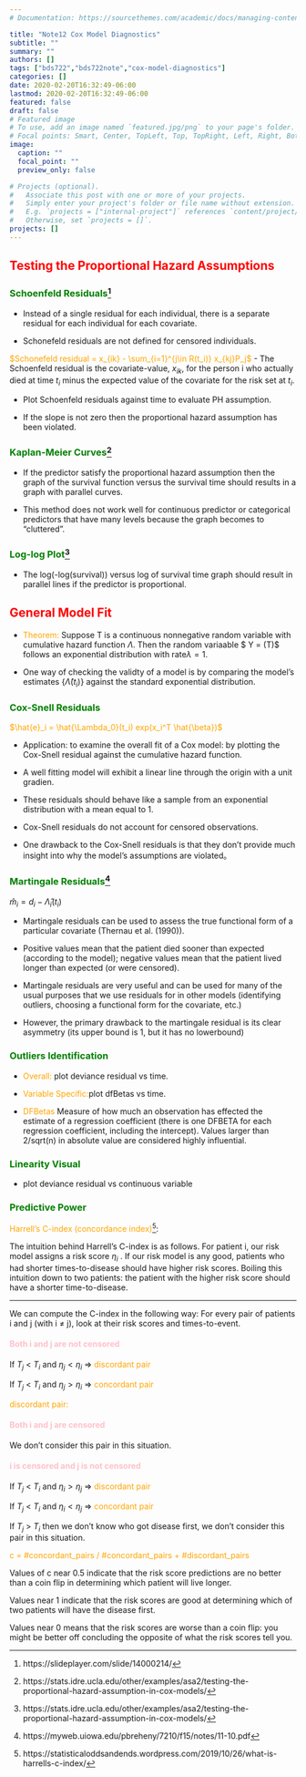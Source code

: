 ```yaml
---
# Documentation: https://sourcethemes.com/academic/docs/managing-content/

title: "Note12 Cox Model Diagnostics"
subtitle: ""
summary: ""
authors: []
tags: ["bds722","bds722note","cox-model-diagnostics"]
categories: []
date: 2020-02-20T16:32:49-06:00
lastmod: 2020-02-20T16:32:49-06:00
featured: false
draft: false
# Featured image
# To use, add an image named `featured.jpg/png` to your page's folder.
# Focal points: Smart, Center, TopLeft, Top, TopRight, Left, Right, BottomLeft, Bottom, BottomRight.
image:
  caption: ""
  focal_point: ""
  preview_only: false

# Projects (optional).
#   Associate this post with one or more of your projects.
#   Simply enter your project's folder or file name without extension.
#   E.g. `projects = ["internal-project"]` references `content/project/deep-learning/index.md`.
#   Otherwise, set `projects = []`.
projects: []
---
```


## <span style="color:red">Testing the Proportional Hazard Assumptions</span>

### <span style="color:green">Schoenfeld Residuals[^1]</span>


- Instead of a single residual for each individual, there is a separate residual for each individual for each covariate.

- Schonefeld residuals are not defined for censored individuals.  

<span style="color:orange">$Schonefeld residual = x_{ik} - \sum_{i=1}^{j\in R(t_i)} x_{kj}P_j$</span>
- The Schoenfeld residual is the covariate-value, $x_{ik}$, for the person i who actually died at time $t_i$ minus the expected value of the covariate for the risk set at $t_i$.

- Plot Schoenfeld residuals against time to evaluate PH assumption.

- If the slope is not zero then the proportional hazard assumption has been violated.



### <span style="color:green">Kaplan-Meier Curves[^2]</span>

- If the predictor satisfy the proportional hazard assumption then the graph of the survival function versus the survival time should results in a graph with parallel curves.

- This method does not work well for continuous predictor or categorical predictors that have many levels because the graph becomes to “cluttered”. 



### <span style="color:green">Log-log Plot[^2]</span>

- The log(-log(survival)) versus log of survival time graph should result in parallel lines if the predictor is proportional.





## <span style="color:red">General Model Fit</span>


- <span style="color:orange">Theorem:</span> Suppose T is a continuous nonnegative random variable with cumulative hazard function $\Lambda$. Then the random variaable $ Y = \Lambda(T)$ follows an exponential distribution with rate$\lambda = 1$.  

- One way of checking the validty of a model is by comparing the model's estimates {$\hat{\Lambda}(t_i)$} against the standard exponential distribution.  





### <span style="color:green">Cox-Snell Residuals</span>

<span style="color:orange">$\hat{e}_i = \hat{\Lambda_0}(t_i) exp(x_i^T \hat{\beta})$</span>

- Application: to examine the overall fit of a Cox model: by plotting the Cox-Snell residual against the cumulative hazard function.  

- A well fitting model will exhibit a linear line through the origin with a unit gradien.  

- These residuals should behave like a sample from an exponential distribution with a mean equal to 1.  

- Cox-Snell residuals do not account for censored observations.  


- One drawback to the Cox-Snell residuals is that they don’t
provide much insight into why the model’s assumptions are
violated。 


### <span style="color:green">Martingale Residuals[^3]</span>

$\hat{m}_{i} = d_i - \hat{\Lambda}_i(t_i)$
 

- Martingale residuals can be used to assess the true functional form of a particular covariate (Thernau et al. (1990)).  


- Positive values mean that the patient died sooner than expected (according to the model); negative values mean that the patient lived longer than expected (or were censored).  


- Martingale residuals are very useful and can be used for many of the usual purposes that we use residuals for in other models (identifying outliers, choosing a functional form for the covariate, etc.)


- However, the primary drawback to the martingale residual is its clear asymmetry (its upper bound is 1, but it has no lowerbound)





### <span style="color:green">Outliers Identification</span>

- <span style="color:orange">Overall:</span> plot deviance residual vs time.


- <span style="color:orange">Variable Specific:</span>plot dfBetas vs time.


- <span style="color:orange">DFBetas</span> Measure of how much an observation has effected the estimate of a regression coefficient (there is one DFBETA for each regression coefficient, including the intercept). Values larger than 2/sqrt(n) in absolute value are considered highly influential.



### <span style="color:green">Linearity Visual</span>

- plot deviance residual vs continuous variable




### <span style="color:green">Predictive Power</span>

<span style="color:orange">Harrell's C-index (concordance index)[^4]</span>:  

The intuition behind Harrell’s C-index is as follows. For patient i, our risk model assigns a risk score $\eta_i$ . If our risk model is any good, patients who had shorter times-to-disease should have higher risk scores. Boiling this intuition down to two patients: the patient with the higher risk score should have a shorter time-to-disease.  

---

We can compute the C-index in the following way: For every pair of patients i and j (with i $\neq$ j), look at their risk scores and times-to-event.

#### <span style="color:pink">Both i and j are not censored</span>

If $T_j$ < $T_i$ and  $\eta_j < \eta_i$ => <span style="color:orange">discordant pair</span>  

If $T_j$ < $T_i$ and  $\eta_j > \eta_i$ => <span style="color:orange">concordant pair</span>  



<span style="color:orange">discordant pair:</span>


#### <span style="color:pink">Both i and j are censored</span>

We don't consider this pair in this situation.


#### <span style="color:pink">i is censored and j is not censored</span>

If $T_j$ < $T_i$ and  $\eta_i > \eta_j$ => <span style="color:orange">discordant pair</span>  

If $T_j$ < $T_i$ and  $\eta_i < \eta_j$ => <span style="color:orange">concordant pair</span>  

If $T_j$ > $T_i$ then we don't know who got disease first, we don't consider this pair in this situation.


<span style="color:orange">c = #concordant_pairs / #concordant_pairs + #discordant_pairs</span>  

Values of c near 0.5 indicate that the risk score predictions are no better than a coin flip in determining which patient will live longer.  

Values near 1 indicate that the risk scores are good at determining which of two patients will have the disease first.  

Values near 0 means that the risk scores are worse than a coin flip: you might be better off concluding the opposite of what the risk scores tell you.



[^1]: https://slideplayer.com/slide/14000214/

[^2]: https://stats.idre.ucla.edu/other/examples/asa2/testing-the-proportional-hazard-assumption-in-cox-models/

[^3]: https://myweb.uiowa.edu/pbreheny/7210/f15/notes/11-10.pdf

[^4]: https://statisticaloddsandends.wordpress.com/2019/10/26/what-is-harrells-c-index/


